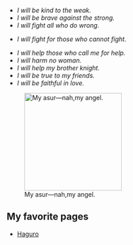 * ''I will be kind to the weak.''
* ''I will be brave against the strong.''
* ''I will fight all who do wrong.''

* ''I will fight for those who cannot fight.''

* ''I will help those who call me for help.''
* ''I will harm no woman.''
* ''I will help my brother knight.''
* ''I will be true to my friends.''
* ''I will be faithful in love.''
[[File:-D.png|thumb|220px|right|My asur—nah,my angel.]]

==My favorite pages==

* [http://kancolle.wikia.com/wiki/Haguro Haguro]
